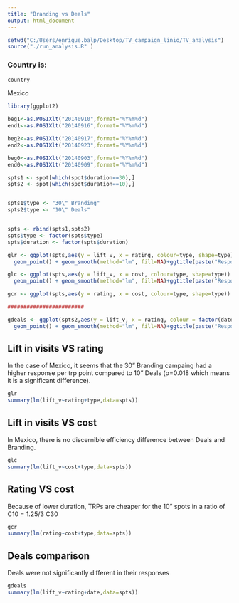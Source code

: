 ```yaml
---
title: "Branding vs Deals"
output: html_document
---
```



```r
setwd("C:/Users/enrique.balp/Desktop/TV_campaign_linio/TV_analysis")
source("./run_analysis.R" )
```

### Country is:
```r
country
```
Mexico

```r
library(ggplot2)

beg1<-as.POSIXlt("20140910",format="%Y%m%d")
end1<-as.POSIXlt("20140916",format="%Y%m%d")

beg2<-as.POSIXlt("20140917",format="%Y%m%d")
end2<-as.POSIXlt("20140923",format="%Y%m%d")

beg0<-as.POSIXlt("20140903",format="%Y%m%d")
end0<-as.POSIXlt("20140909",format="%Y%m%d")

spts1 <- spot[which(spot$duration==30),]
spts2 <- spot[which(spot$duration==10),]


spts1$type <- "30\" Branding"
spts2$type <- "10\" Deals"


spts <- rbind(spts1,spts2)
spts$type <- factor(spts$type)
spts$duration <- factor(spts$duration)

glr <- ggplot(spts,aes(y = lift_v, x = rating, colour=type, shape=type)) +
  geom_point() + geom_smooth(method="lm", fill=NA)+ggtitle(paste("Response vs Rating by campaign --",country))

glc <- ggplot(spts,aes(y = lift_v, x = cost, colour=type, shape=type)) +
  geom_point() + geom_smooth(method="lm", fill=NA)+ggtitle(paste("Response vs Cost by campaign --",country))

gcr <- ggplot(spts,aes(y = rating, x = cost, colour=type, shape=type)) +  geom_point() + geom_smooth(method="lm", fill=NA)+ggtitle(paste("Rating vs Cost by Campaign --",country))

########################

gdeals <- ggplot(spts2,aes(y = lift_v, x = rating, colour = factor(date), shape=factor(date))) +
  geom_point() + geom_smooth(method="lm", fill=NA)+ggtitle(paste("Response vs rating by date",country))
```

## Lift in visits VS rating

In the case of Mexico, it seems that the 30" Branding campaing had a higher response per trp point compared to 10" Deals (p=0.018 which means it is a significant difference).

```r
glr
summary(lm(lift_v~rating+type,data=spts))
```
\pagebreak

## Lift in visits VS cost

In Mexico, there is no discernible efficiency difference between Deals and Branding. 

```r
glc
summary(lm(lift_v~cost+type,data=spts))
```
\pagebreak

## Rating VS cost

Because of lower duration, TRPs are cheaper for the 10" spots in a ratio of C10 = 1.25/3 C30

```r
gcr
summary(lm(rating~cost+type,data=spts))
```

\pagebreak

## Deals comparison

Deals were not significantly different in their responses

```r
gdeals
summary(lm(lift_v~rating+date,data=spts))
```
